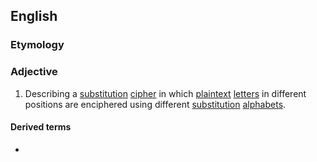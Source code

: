 ==English==
{{wikipedia|polyalphabetic cipher}}

===Etymology===
{{prefix|en|poly|alphabetic}}

===Adjective===
{{en-adj|-}}

# Describing a [[substitution]] [[cipher]] in which [[plaintext]] [[letter]]s in different positions are enciphered using different [[substitution]] [[alphabet]]s.

====Derived terms====
* {{l|en|polyalphabetically}}